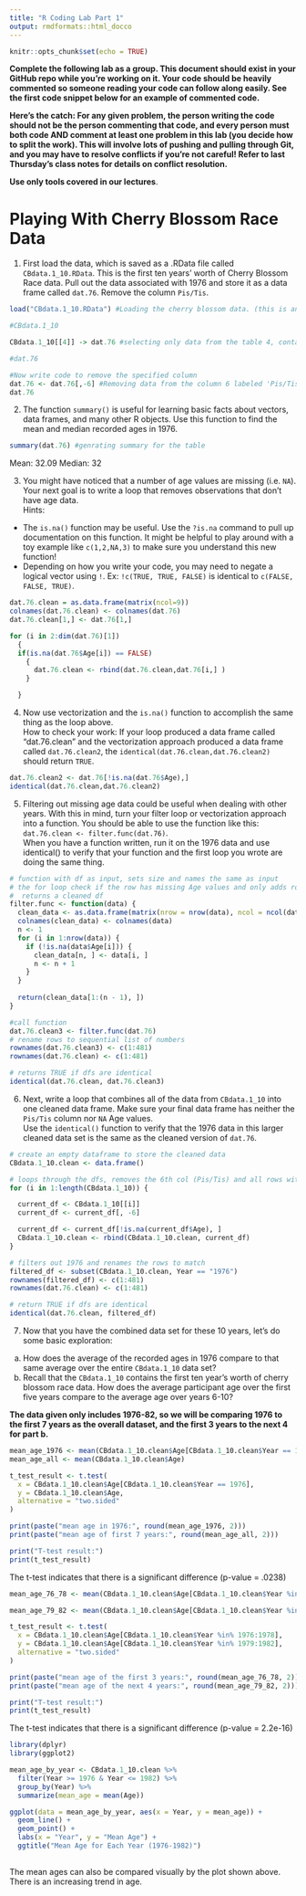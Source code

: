 ```yaml
---
title: "R Coding Lab Part 1"
output: rmdformats::html_docco
---
```


```r
knitr::opts_chunk$set(echo = TRUE)
```

**Complete the following lab as a group. This document should exist in your GitHub repo while you're working on it. Your code should be heavily commented so someone reading your code can follow along easily. See the first code snippet below for an example of commented code.**

**Here's the catch: For any given problem, the person writing the code should not be the person commenting that code, and every person must both code AND comment at least one problem in this lab (you decide how to split the work). This will involve lots of pushing and pulling through Git, and you may have to resolve conflicts if you're not careful! Refer to last Thursday's class notes for details on conflict resolution.**

**Use only tools covered in our lectures**.

# Playing With Cherry Blossom Race Data

1) First load the data, which is saved as a .RData file called `CBdata.1_10.RData`. This is the first ten years' worth of Cherry Blossom Race data. Pull out the data associated with 1976 and store it as a data frame called `dat.76`. Remove the column `Pis/Tis`. 



```r
load("CBdata.1_10.RData") #Loading the cherry blossom data. (this is an example of a properly comme.,,nted line of code)

#CBdata.1_10

CBdata.1_10[[4]] -> dat.76 #selecting only data from the table 4, containing data for year 1976

#dat.76

#Now write code to remove the specified column
dat.76 <- dat.76[,-6] #Removing data from the column 6 labeled 'Pis/Tis'  
dat.76

```


2) The function `summary()` is useful for learning basic facts about vectors, data frames, and many other R objects. Use this function to find the mean and median recorded ages in 1976. 

```r
summary(dat.76) #genrating summary for the table

```
Mean: 32.09
Median: 32

3) You might have noticed that a number of age values are missing (i.e. `NA`). Your next goal is to write a loop that removes observations that don't have age data.  
Hints:  
- The `is.na()` function may be useful. Use the `?is.na` command to pull up documentation on this function. It might be helpful to play around with a toy example like `c(1,2,NA,3)` to make sure you understand this new function!  
- Depending on how you write your code, you may need to negate a logical vector using `!`. Ex: `!c(TRUE, TRUE, FALSE)` is identical to `c(FALSE, FALSE, TRUE)`.

```r

dat.76.clean = as.data.frame(matrix(ncol=9))
colnames(dat.76.clean) <- colnames(dat.76)
dat.76.clean[1,] <- dat.76[1,]

for (i in 2:dim(dat.76)[1])
  { 
  if(is.na(dat.76$Age[i]) == FALSE)
    { 
      dat.76.clean <- rbind(dat.76.clean,dat.76[i,] )
    }

  }


```

 4) Now use vectorization and the `is.na()` function to accomplish the same thing as the loop above.  
How to check your work: If your loop produced a data frame called "dat.76.clean" and the vectorization approach produced a data frame called `dat.76.clean2`, the `identical(dat.76.clean,dat.76.clean2)` should return `TRUE`.

```r

dat.76.clean2 <- dat.76[!is.na(dat.76$Age),]
identical(dat.76.clean,dat.76.clean2)

```

5) Filtering out missing age data could be useful when dealing with other years. With this in mind, turn your filter loop or vectorization approach into a function. You should be able to use the function like this: `dat.76.clean <- filter.func(dat.76)`.  
When you have a function written, run it on the 1976 data and use identical() to verify that your function and the first loop you wrote are doing the same thing.

```r

# function with df as input, sets size and names the same as input
# the for loop check if the row has missing Age values and only adds rows without missing values
#  returns a cleaned df
filter.func <- function(data) {
  clean_data <- as.data.frame(matrix(nrow = nrow(data), ncol = ncol(data)))
  colnames(clean_data) <- colnames(data)
  n <- 1
  for (i in 1:nrow(data)) {
    if (!is.na(data$Age[i])) {
      clean_data[n, ] <- data[i, ]
      n <- n + 1
    }
  }
  
  return(clean_data[1:(n - 1), ])
}

#call function
dat.76.clean3 <- filter.func(dat.76)
# rename rows to sequential list of numbers
rownames(dat.76.clean3) <- c(1:481)
rownames(dat.76.clean) <- c(1:481)

# returns TRUE if dfs are identical
identical(dat.76.clean, dat.76.clean3)

```

6) Next, write a loop that combines all of the data from `CBdata.1_10` into one cleaned data frame. Make sure your final data frame has neither the `Pis/Tis` column nor `NA` Age values.  
Use the `identical()` function to verify that the 1976 data in this larger cleaned data set is the same as the cleaned version of `dat.76`. 

```r
# create an empty dataframe to store the cleaned data
CBdata.1_10.clean <- data.frame()

# loops through the dfs, removes the 6th col (Pis/Tis) and all rows with missing age values
for (i in 1:length(CBdata.1_10)) {

  current_df <- CBdata.1_10[[i]]
  current_df <- current_df[, -6]

  current_df <- current_df[!is.na(current_df$Age), ]
  CBdata.1_10.clean <- rbind(CBdata.1_10.clean, current_df)
}

# filters out 1976 and renames the rows to match
filtered_df <- subset(CBdata.1_10.clean, Year == "1976")
rownames(filtered_df) <- c(1:481)
rownames(dat.76.clean) <- c(1:481)

# return TRUE if dfs are identical
identical(dat.76.clean, filtered_df)

```

7) Now that you have the combined data set for these 10 years, let's do some basic exploration:  
a) How does the average of the recorded ages in 1976 compare to that same average over the entire `CBdata.1_10` data set?  
b) Recall that the `CBdata.1_10` contains the first ten year's worth of cherry blossom race data. How does the average participant age over the first five years compare to the average age over years 6-10?


**The data given only includes 1976-82, so we will be comparing 1976 to the first 7 years as the overall dataset, and the first 3 years to the next 4 for part b.**

```r

mean_age_1976 <- mean(CBdata.1_10.clean$Age[CBdata.1_10.clean$Year == 1976])
mean_age_all <- mean(CBdata.1_10.clean$Age)

t_test_result <- t.test(
  x = CBdata.1_10.clean$Age[CBdata.1_10.clean$Year == 1976],
  y = CBdata.1_10.clean$Age,
  alternative = "two.sided"  
)

print(paste("mean age in 1976:", round(mean_age_1976, 2)))
print(paste("mean age of first 7 years:", round(mean_age_all, 2)))

print("T-test result:")
print(t_test_result)
```
The t-test indicates that there is a significant difference (p-value = .0238)

```r

mean_age_76_78 <- mean(CBdata.1_10.clean$Age[CBdata.1_10.clean$Year %in% 1976:1978])

mean_age_79_82 <- mean(CBdata.1_10.clean$Age[CBdata.1_10.clean$Year %in% 1979:1982])

t_test_result <- t.test(
  x = CBdata.1_10.clean$Age[CBdata.1_10.clean$Year %in% 1976:1978],
  y = CBdata.1_10.clean$Age[CBdata.1_10.clean$Year %in% 1979:1982],
  alternative = "two.sided"
)

print(paste("mean age of the first 3 years:", round(mean_age_76_78, 2)))
print(paste("mean age of the next 4 years:", round(mean_age_79_82, 2)))

print("T-test result:")
print(t_test_result)
```
The t-test indicates that there is a significant difference (p-value = 2.2e-16)

```r

library(dplyr)
library(ggplot2)

mean_age_by_year <- CBdata.1_10.clean %>%
  filter(Year >= 1976 & Year <= 1982) %>%
  group_by(Year) %>%
  summarize(mean_age = mean(Age))

ggplot(data = mean_age_by_year, aes(x = Year, y = mean_age)) +
  geom_line() +
  geom_point() +
  labs(x = "Year", y = "Mean Age") +
  ggtitle("Mean Age for Each Year (1976-1982)")
  
```

The mean ages can also be compared visually by the plot shown above. There is an increasing trend in age.

